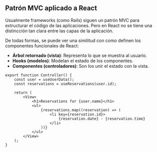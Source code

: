 ## Patrón MVC aplicado a React

Usualmente frameworks (como Rails) siguen un patrón MVC para extructurar
el código de las aplicaciones. Pero en React no se tiene una distincción
tan clara entre las capas de la aplicación.

De todas formas, se puede ver una similitud con como
definen los componentes funcionales de React:

- **Árbol retornado (vista)**: Representa lo que se muestra al usuario.
- **Hooks (modelos)**: Modelan el estado de los componentes.
- **Componentes (controladores)**: Son los unir el estado con la vista.

```tsx
export function Controller() {
	const user = useUserData();
	const reservations = useReservations(user.id);

	return (
		<View>
			<h1>Reservations for {user.name}</h1>
			<ul>
				{reservations.map((reservation) => (
					<li key={reservation.id}>
						{reservation.date} - {reservation.time}
					</li>
				))}
			</ul>
		</View>
	);
}
```
